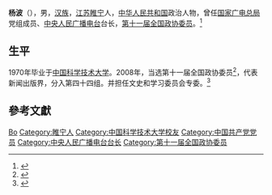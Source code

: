 {{Otheruses|杨波}}
'''杨波'''（{{bd|1946年||}}），男，[[汉族|汉族]]，[[江苏|江苏]][[睢宁|睢宁]]人，[[中华人民共和国|中华人民共和国]]政治人物，曾任[[国家广电总局|国家广电总局]]党组成员、[[中央人民广播电台|中央人民广播电台]]台长，[[第十一届全国政协委员|第十一届全国政协委员]]。<ref>{{Cite web|title=杨波：无悔广播情（1）|url=http://www.people.com.cn/GB/14677/22114/37734/39105/2899120.html|accessdate=2020-04-26|work=人民网|archive-date=2010-03-29|archive-url=https://web.archive.org/web/20100329020419/http://www.people.com.cn/GB/14677/22114/37734/39105/2899120.html|dead-url=no}}</ref>

== 生平 ==
1970年毕业于[[中国科学技术大学|中国科学技术大学]]。2008年，当选第十一届全国政协委员<ref>{{cite news|title=第十一届全国政协委员名单|url=http://www.indaa.com.cn/zt/2009qglh/zxzs/200903/t20090303_127573.html|accessdate=2013-04-09|newspaper=新华社北京1月25日电 中国人民政治协商会议第十一届全国委员会委员名单(共2237人，2008年1月25日政协第十届全国委员会常务委员会第二十次会议通过)|date=2008年1月25日|deadurl=yes|archiveurl=https://web.archive.org/web/20130928014403/http://www.indaa.com.cn/zt/2009qglh/zxzs/200903/t20090303_127573.html|archivedate=2013年9月28日|df=}}</ref>，代表新闻出版界，分入第四十四组。并担任文史和学习委员会专委。<ref>{{cite news|title=全国政协信息-杨波|url=http://www.cppcc.gov.cn/CMS/wylibary/showJcwyxtInfoWylibary.action?tabJcwyxt.guid=11W0015090&wytype=wjwy|accessdate=2013-04-09|newspaper=全国政协委员会|archive-date=2018-10-01|archive-url=https://web.archive.org/web/20181001132134/http://www.cppcc.gov.cn/CMS/wylibary/showJcwyxtInfoWylibary.action?tabJcwyxt.guid=11W0015090&wytype=wjwy|dead-url=no}}</ref>

== 參考文獻 ==
{{reflist}}

{{中国政治人物小作品}}
{{中华全国新闻工作者协会第六届理事会}}

{{Authority control}}
{{DEFAULTSORT:Yang杨}}
[[Category:杨姓|Bo]]
[[Category:睢宁人|Category:睢宁人]]
[[Category:中国科学技术大学校友|Category:中国科学技术大学校友]]
[[Category:中国共产党党员|Category:中国共产党党员]]
[[Category:中央人民广播电台台长|Category:中央人民广播电台台长]]
[[Category:第十一届全国政协委员|Category:第十一届全国政协委员]]